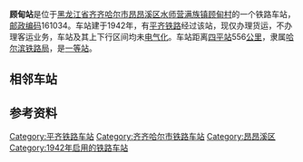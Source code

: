 {{noteTA
|1=zh-cn:始发车次; zh-hk:列車班次;
|2=zh-cn:车次; zh-hk:班次;
}}
{{Infobox China railway station
|车站名称 = 顾甸站
|图片 = 
|图片介绍 = 
|其他名称 = 
|车站拼音 = Gudian
|英文名称 = Gudian Railway Station
|车站代码 = 56666<ref>{{cite book|author=铁道部电子计算技术中心, 铁道部运输局|title=铁路车站站名代码表：TMIS使用|publisher=中国铁道出版社|location=北京|year=1998|isbn=9787113030995|pages=139}}</ref>
|电报码 = GDX
|拼音码 = GDI
|车站地址 = [[黑龙江省|黑龙江省]][[齐齐哈尔市|齐齐哈尔市]]
|坐标 = {{coord|47.200523|123.932391|display=inline,title}}
|归属 = [[哈尔滨铁路局|哈尔滨铁路局]]
|线路 = [[平齐铁路|平齐铁路]]
|车站等级 = [[一等站_(中铁)|一等站]]
|使用状态 = 已撤销
}}
'''顾甸站'''是位于[[黑龙江省|黑龙江省]][[齐齐哈尔市|齐齐哈尔市]][[昂昂溪区|昂昂溪区]][[水师营满族镇|水师营满族镇]][[顾甸村|顾甸村]]的一个铁路车站，[[邮政编码|邮政编码]]161034。车站建于1942年，有[[平齐铁路|平齐铁路]]经过该站，现仅办理货运，不办理客运业务，车站及其上下行区间均未[[电气化|电气化]]。车站距离[[四平站|四平站]]556[[公里|公里]]，隶属[[哈尔滨铁路局|哈尔滨铁路局]]，是[[一等站_(中铁)|一等站]]。

== 相邻车站 ==
{{start rail box|[[中国铁路|中国铁路]]}}
{{s-inop|[[榆树屯站|榆树屯站]]|{{站|四平}}方向}}
{{s-line|[[平齐铁路|平齐铁路]]}}
{{s-inop|[[大民屯站|大民屯站]]|{{站|齐齐哈尔}}方向}}
{{end box}}

== 参考资料 ==
{{reflist}}

{{平齐铁路}}
{{铁路车站小作品}}
{{黑龙江小作品}}

[[Category:平齐铁路车站|Category:平齐铁路车站]]
[[Category:齐齐哈尔市铁路车站|Category:齐齐哈尔市铁路车站]]
[[Category:昂昂溪区|Category:昂昂溪区]]
[[Category:1942年启用的铁路车站|Category:1942年启用的铁路车站]]